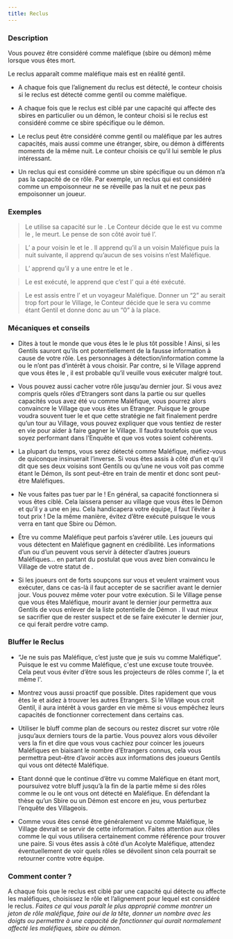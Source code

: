```yaml
---
title: Reclus
---
```



<Role RECLUS header />

### Description
Vous pouvez être considéré comme maléfique (sbire ou démon) même lorsque vous êtes mort.

Le reclus apparaît comme maléfique mais est en réalité gentil.

-	A chaque fois que l’alignement du reclus est détecté, le conteur choisis si le reclus est détecté comme gentil ou comme maléfique.

-	A chaque fois que le reclus est ciblé par une capacité qui affecte des sbires en particulier ou un démon, le conteur choisi si le reclus est considéré comme ce sbire spécifique ou le démon.

-	Le reclus peut être considéré comme gentil ou maléfique par les autres capacités, mais aussi comme une étranger, sbire, ou démon à différents moments de la même nuit. Le conteur choisis ce qu’il lui semble le plus intéressant.

-	Un reclus qui est considéré comme un sbire spécifique ou un démon n’a pas la capacité de ce rôle. Par exemple, un reclus qui est considéré comme un empoisonneur ne se réveille pas la nuit et ne peux pas empoisonner un joueur.


### Exemples
> Le <Role MERCENAIRE /> utilise sa capacité sur le <Role RECLUS />. Le Conteur décide que le <Role RECLUS /> est vu comme le <Role IMP />, le <Role RECLUS /> meurt. Le <Role MERCENAIRE /> pense de son côté avoir tué l’<Role IMP />.

> L’<Role EMPATHIQUE /> a pour voisin le <Role RECLUS /> et le <Role MOINE />. Il apprend qu’il a un voisin Maléfique puis la nuit suivante, il apprend qu’aucun de ses voisins n’est Maléfique.

> L’<Role ENQUETEUR /> apprend qu’il y a une <Role CROQUEUSE_D_HOMMES /> entre le <Role RECLUS /> et le <Role VERTUEUX />.

> Le <Role RECLUS /> est exécuté, le <Role CROQUE_MORT /> apprend que c’est l’<Role IMP /> qui a été exécuté.

> Le <Role RECLUS /> est assis entre l’<Role IMP /> et un voyageur Maléfique. Donner un “2” au <Role CUISTOT /> serait trop fort pour le Village, le Conteur décide que le <Role RECLUS /> sera vu comme étant Gentil et donne donc au <Role CUISTOT /> un “0” à la place.


### Mécaniques et conseils
- Dites à tout le monde que vous êtes le <Role RECLUS /> le plus tôt possible ! Ainsi, si les Gentils sauront qu’ils ont potentiellement de la fausse information à cause de votre rôle. Les personnages à détection/information comme la <Role VOYANTE /> ou le <Role GARDIEN /> n’ont pas d’intérêt à vous choisir. Par contre, si le Village apprend que vous êtes le <Role RECLUS />, il est probable qu’il veuille vous exécuter malgré tout.

- Vous pouvez aussi cacher votre rôle jusqu’au dernier jour. Si vous avez compris quels rôles d’Etrangers sont dans la partie ou sur quelles capacités vous avez été vu comme Maléfique, vous pourrez alors convaincre le Village que vous êtes un Etranger. Puisque le groupe voudra souvent tuer le <Role RECLUS /> et que cette stratégie ne fait finalement perdre qu’un tour au Village, vous pouvez expliquer que vous tentiez de rester en vie pour aider à faire gagner le Village. Il faudra toutefois que vous soyez performant dans l’Enquête et que vos votes soient cohérents.

- La plupart du temps, vous serez détecté comme Maléfique, méfiez-vous de quiconque insinuerait l’inverse. Si vous êtes assis à côté d’un <Role EMPATHIQUE /> et qu’il dit que ses deux voisins sont Gentils ou qu’une <Role VOYANTE /> ne vous voit pas comme étant le Démon, ils sont peut-être en train de mentir et donc sont peut-être Maléfiques.

- Ne vous faites pas tuer par le <Role MERCENAIRE /> ! En général, sa capacité fonctionnera si vous êtes ciblé. Cela laissera penser au village que vous êtes le Démon et qu’il y a une <Role CROQUEUSE_D_HOMMES /> en jeu. Cela handicapera votre équipe, il faut l’éviter à tout prix ! De la même manière, évitez d’être exécuté puisque le <Role CROQUE_MORT /> vous verra en tant que Sbire ou Démon.

- Être vu comme Maléfique peut parfois s’avérer utile. Les joueurs qui vous détectent en Maléfique gagnent en crédibilité. Les informations d’un <Role CUISTOT /> ou d’un <Role EMPATHIQUE /> peuvent vous servir à détecter d’autres joueurs Maléfiques… en partant du postulat que vous avez bien convaincu le Village de votre statut de <Role RECLUS />. 

- Si les joueurs ont de forts soupçons sur vous et veulent vraiment vous exécuter, dans ce cas-là il faut accepter de se sacrifier avant le dernier jour. Vous pouvez même voter pour votre exécution. Si le Village pense que vous êtes Maléfique, mourir avant le dernier jour permettra aux Gentils de vous enlever de la liste potentielle de Démon . Il vaut mieux se sacrifier que de rester suspect et de se faire exécuter le dernier jour, ce qui ferait perdre votre camp.


### Bluffer le Reclus
- “Je ne suis pas Maléfique, c’est juste que je suis vu comme Maléfique”. Puisque le <Role RECLUS /> est vu comme Maléfique, c'est une excuse toute trouvée. Cela peut vous éviter d’être sous les projecteurs de rôles comme l'<Role EMPATHIQUE />, la <Role VOYANTE /> et même l'<Role ENQUETEUR />.

- Montrez vous aussi proactif que possible. Dites rapidement que vous êtes le <Role RECLUS /> et aidez à trouver les autres Etrangers. Si le Village vous croit Gentil, il aura intérêt à vous garder en vie même si vous empêchez leurs capacités de fonctionner correctement dans certains cas.

- Utiliser le bluff <Role RECLUS /> comme plan de secours ou restez discret sur votre rôle jusqu’aux derniers tours de la partie. Vous pouvez alors vous dévoiler vers la fin et dire que vous vous cachiez pour coincer les joueurs Maléfiques en biaisant le nombre d’Etrangers connus, cela vous permettra peut-être d’avoir accès aux informations des joueurs Gentils qui vous ont détecté Maléfique.

- Etant donné que le <Role RECLUS /> continue d’être vu comme Maléfique en étant mort, poursuivez votre bluff jusqu’à la fin de la partie même si des rôles comme le <Role CROQUE_MORT /> ou le <Role GARDIEN /> ont vous ont détecté en Maléfique. En défendant la thèse qu’un Sbire ou un Démon est encore en jeu, vous perturbez l’enquête des Villageois.

- Comme vous êtes censé être généralement vu comme Maléfique, le Village devrait se servir de cette information. Faites attention aux rôles comme le <Role CUISTOT /> qui vous utilisera certainement comme référence pour trouver une paire. Si vous êtes assis à côté d’un Acolyte Maléfique, attendez éventuellement de voir quels rôles se dévoilent sinon cela pourrait se retourner contre votre équipe.

### Comment conter ?

A chaque fois que le reclus est ciblé par une capacité qui détecte ou affecte les maléfiques, choisissez le rôle et l’alignement pour lequel est considéré le reclus. _Faites ce qui vous paraît le plus approprié comme montrer un jeton de rôle maléfique, faire oui de la tête, donner un nombre avec les doigts ou permettre à une capacité de fonctionner qui aurait normalement affecté les maléfiques, sbire ou démon._
